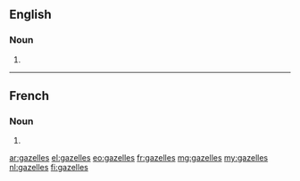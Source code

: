 ==English==

===Noun===
{{head|en|plural}}

# {{plural of|gazelle|lang=en}}

----

==French==

===Noun===
{{head|fr|plural}} {{g|f-p}}

# {{plural of|gazelle|lang=fr}}

[[ar:gazelles]]
[[el:gazelles]]
[[eo:gazelles]]
[[fr:gazelles]]
[[mg:gazelles]]
[[my:gazelles]]
[[nl:gazelles]]
[[fi:gazelles]]